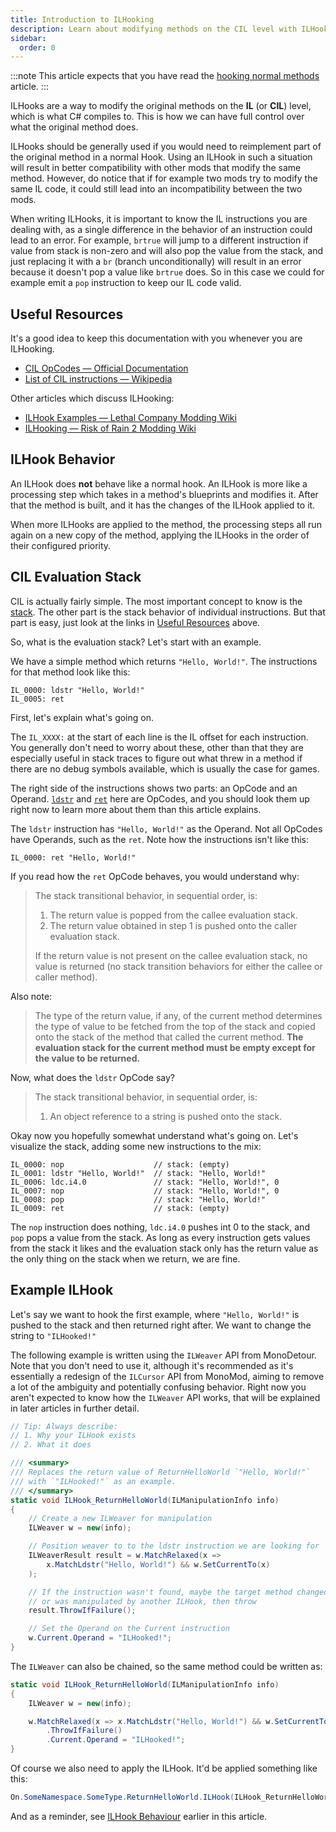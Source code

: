 ```yaml
---
title: Introduction to ILHooking
description: Learn about modifying methods on the CIL level with ILHooks.
sidebar:
  order: 0
---
```



:::note
This article expects that you have read the [hooking normal methods](/hooking/normal-methods) article.
:::

ILHooks are a way to modify the original methods on the **IL** (or **CIL**) level, which is what C# compiles to. This is how we can have full control over what the original method does.

ILHooks should be generally used if you would need to reimplement part of the original method in a normal Hook. Using an ILHook in such a situation will result in better compatibility with other mods that modify the same method. However, do notice that if for example two mods try to modify the same IL code, it could still lead into an incompatibility between the two mods.

When writing ILHooks, it is important to know the IL instructions you are dealing with, as a single difference in the behavior of an instruction could lead to an error. For example, `brtrue` will jump to a different instruction if value from stack is non-zero and will also pop the value from the stack, and just replacing it with a `br` (branch unconditionally) will result in an error because it doesn't pop a value like `brtrue` does. So in this case we could for example emit a `pop` instruction to keep our IL code valid.

## Useful Resources

It's a good idea to keep this documentation with you whenever you are ILHooking.

- [CIL OpCodes — Official Documentation](<https://learn.microsoft.com/en-us/dotnet/api/system.reflection.emit.opcodes?view=net-10.0#fields>)
- [List of CIL instructions — Wikipedia](<https://en.wikipedia.org/wiki/List_of_CIL_instructions>)

Other articles which discuss ILHooking:

- [ILHook Examples — Lethal Company Modding Wiki](<https://lethal.wiki/dev/fundamentals/patching-code/monomod-examples#ilhook-examples>)
- [ILHooking — Risk of Rain 2 Modding Wiki](<https://risk-of-thunder.github.io/R2Wiki/Mod-Creation/C%23-Programming/IL-Hooking/>)


## ILHook Behavior

An ILHook does **not** behave like a normal hook. An ILHook is more like a processing step which takes in a method's blueprints and modifies it. After that the method is built, and it has the changes of the ILHook applied to it.

When more ILHooks are applied to the method, the processing steps all run again on a new copy of the method, applying the ILHooks in the order of their configured priority.

## CIL Evaluation Stack

CIL is actually fairly simple. The most important concept to know is the [stack](<https://en.wikipedia.org/wiki/Stack_(abstract_data_type)>). The other part is the stack behavior of individual instructions. But that part is easy, just look at the links in [Useful Resources](#useful-resources) above.

So, what is the evaluation stack? Let's start with an example.

We have a simple method which returns `"Hello, World!"`. The instructions for that method look like this:

```cil
IL_0000: ldstr "Hello, World!"
IL_0005: ret
```

First, let's explain what's going on.

The `IL_XXXX:` at the start of each line is the IL offset for each instruction. You generally don't need to worry about these, other than that they are especially useful in stack traces to figure out what threw in a method if there are no debug symbols available, which is usually the case for games.

The right side of the instructions shows two parts: an OpCode and an Operand.
[`ldstr`](<https://learn.microsoft.com/en-us/dotnet/api/system.reflection.emit.opcodes.ldstr?view=net-10.0#system-reflection-emit-opcodes-ldstr>) and [`ret`](<https://learn.microsoft.com/en-us/dotnet/api/system.reflection.emit.opcodes.ret?view=net-10.0#system-reflection-emit-opcodes-ret>) here are OpCodes, and you should look them up right now to learn more about them than this article explains.

The `ldstr` instruction has `"Hello, World!"` as the Operand. Not all OpCodes have Operands, such as the `ret`. Note how the instructions isn't like this:

```cil
IL_0000: ret "Hello, World!"
```

If you read how the `ret` OpCode behaves, you would understand why:

> The stack transitional behavior, in sequential order, is:
>
> 1. The return value is popped from the callee evaluation stack.
> 2. The return value obtained in step 1 is pushed onto the caller evaluation stack.
>
> If the return value is not present on the callee evaluation stack, no value is returned (no stack transition behaviors for either the callee or caller method).

Also note:

> The type of the return value, if any, of the current method determines the type of value to be fetched from the top of the stack and copied onto the stack of the method that called the current method. **The evaluation stack for the current method must be empty except for the value to be returned.**

Now, what does the `ldstr` OpCode say?

> The stack transitional behavior, in sequential order, is:
>
> 1. An object reference to a string is pushed onto the stack.

Okay now you hopefully somewhat understand what's going on. Let's visualize the stack, adding some new instructions to the mix:

```cil
IL_0000: nop                    // stack: (empty)
IL_0001: ldstr "Hello, World!"  // stack: "Hello, World!"
IL_0006: ldc.i4.0               // stack: "Hello, World!", 0
IL_0007: nop                    // stack: "Hello, World!", 0
IL_0008: pop                    // stack: "Hello, World!"
IL_0009: ret                    // stack: (empty)
```

The `nop` instruction does nothing, `ldc.i4.0` pushes int 0 to the stack, and `pop` pops a value from the stack. As long as every instruction gets values from the stack it likes and the evaluation stack only has the return value as the only thing on the stack when we return, we are fine.

## Example ILHook

Let's say we want to hook the first example, where `"Hello, World!"` is pushed to the stack and then returned right after. We want to change the string to `"ILHooked!"`

The following example is written using the `ILWeaver` API from MonoDetour. Note that you don't need to use it, although it's recommended as it's essentially a redesign of the `ILCursor` API from MonoMod, aiming to remove a lot of the ambiguity and potentially confusing behavior. Right now you aren't expected to know how the `ILWeaver` API works, that will be explained in later articles in further detail.

```cs
// Tip: Always describe:
// 1. Why your ILHook exists
// 2. What it does

/// <summary>
/// Replaces the return value of ReturnHelloWorld `"Hello, World!"`
/// with `"ILHooked!"` as an example.
/// </summary>
static void ILHook_ReturnHelloWorld(ILManipulationInfo info)
{
    // Create a new ILWeaver for manipulation
    ILWeaver w = new(info);

    // Position weaver to to the ldstr instruction we are looking for
    ILWeaverResult result = w.MatchRelaxed(x =>
        x.MatchLdstr("Hello, World!") && w.SetCurrentTo(x)
    );

    // If the instruction wasn't found, maybe the target method changed
    // or was manipulated by another ILHook, then throw
    result.ThrowIfFailure();

    // Set the Operand on the Current instruction
    w.Current.Operand = "ILHooked!";
}
```

The `ILWeaver` can also be chained, so the same method could be written as:

```cs
static void ILHook_ReturnHelloWorld(ILManipulationInfo info)
{
    ILWeaver w = new(info);

    w.MatchRelaxed(x => x.MatchLdstr("Hello, World!") && w.SetCurrentTo(x))
        .ThrowIfFailure()
        .Current.Operand = "ILHooked!";
}
```

Of course we also need to apply the ILHook. It'd be applied something like this:

```cs
On.SomeNamespace.SomeType.ReturnHelloWorld.ILHook(ILHook_ReturnHelloWorld);
```

And as a reminder, see [ILHook Behaviour](#ilhook-behavior) earlier in this article.
